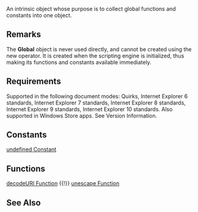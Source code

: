 An intrinsic object whose purpose is to collect global functions and constants into one object.


==Remarks==
The '''Global''' object is never used directly, and cannot be created using the new operator. It is created when the scripting engine is initialized, thus making its functions and constants available immediately.


==Requirements==
Supported in the following document modes: Quirks, Internet Explorer 6 standards, Internet Explorer 7 standards, Internet Explorer 8 standards, Internet Explorer 9 standards, Internet Explorer 10 standards. Also supported in Windows Store apps. See Version Information.


==Constants==
[[Objects/Global/Infinity Constant|undefined Constant]]


==Functions==
[[Objects/Global/decodeURI Function|decodeURI Function]] {{!}} [[Objects/Global/decodeURIComponent Function|unescape Function]]


==See Also==

              
